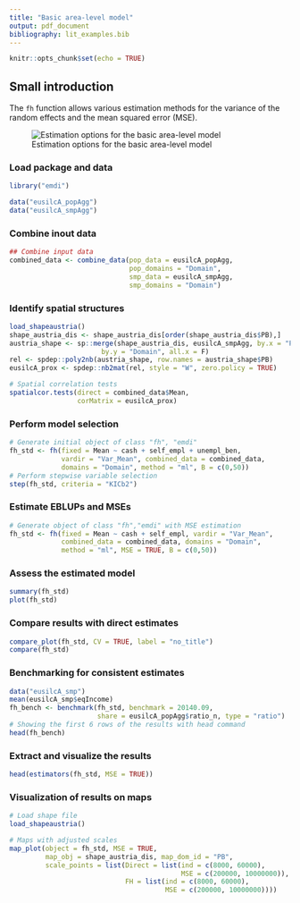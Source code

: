 ```yaml
---
title: "Basic area-level model"
output: pdf_document
bibliography: lit_examples.bib
---
```


```r
knitr::opts_chunk$set(echo = TRUE)
```

## Small introduction 

The `fh` function allows various estimation methods for the variance of the 
random effects and the mean squared error (MSE). 

![Estimation options for the basic area-level model](basicAreaLevelFlowchart.JPG)

### Load package and data


```r
library("emdi")

data("eusilcA_popAgg")
data("eusilcA_smpAgg")
```


### Combine inout data

```r
## Combine input data
combined_data <- combine_data(pop_data = eusilcA_popAgg, 
                              pop_domains = "Domain", 
                              smp_data = eusilcA_smpAgg, 
                              smp_domains = "Domain")
```

### Identify spatial structures


```r
load_shapeaustria()
shape_austria_dis <- shape_austria_dis[order(shape_austria_dis$PB),]
austria_shape <- sp::merge(shape_austria_dis, eusilcA_smpAgg, by.x = "PB",
                       by.y = "Domain", all.x = F)
rel <- spdep::poly2nb(austria_shape, row.names = austria_shape$PB)
eusilcA_prox <- spdep::nb2mat(rel, style = "W", zero.policy = TRUE)

# Spatial correlation tests
spatialcor.tests(direct = combined_data$Mean, 
                 corMatrix = eusilcA_prox)
```

### Perform model selection

```r
# Generate initial object of class "fh", "emdi"
fh_std <- fh(fixed = Mean ~ cash + self_empl + unempl_ben, 
             vardir = "Var_Mean", combined_data = combined_data, 
             domains = "Domain", method = "ml", B = c(0,50))
# Perform stepwise variable selection
step(fh_std, criteria = "KICb2")
```

### Estimate EBLUPs and MSEs

```r
# Generate object of class "fh","emdi" with MSE estimation
fh_std <- fh(fixed = Mean ~ cash + self_empl, vardir = "Var_Mean", 
             combined_data = combined_data, domains = "Domain", 
             method = "ml", MSE = TRUE, B = c(0,50))
```

### Assess the estimated model

```r
summary(fh_std)
plot(fh_std)
```


### Compare results with direct estimates                                 

```r
compare_plot(fh_std, CV = TRUE, label = "no_title")
compare(fh_std)
```

### Benchmarking for consistent estimates

```r
data("eusilcA_smp")
mean(eusilcA_smp$eqIncome)
fh_bench <- benchmark(fh_std, benchmark = 20140.09, 
                      share = eusilcA_popAgg$ratio_n, type = "ratio")
# Showing the first 6 rows of the results with head command
head(fh_bench)
```


### Extract and visualize the results

```r
head(estimators(fh_std, MSE = TRUE))
```


### Visualization of results on maps

```r
# Load shape file 
load_shapeaustria()

# Maps with adjusted scales
map_plot(object = fh_std, MSE = TRUE, 
         map_obj = shape_austria_dis, map_dom_id = "PB",
         scale_points = list(Direct = list(ind = c(8000, 60000), 
                                           MSE = c(200000, 10000000)), 
                             FH = list(ind = c(8000, 60000),
                                       MSE = c(200000, 10000000))))
```

